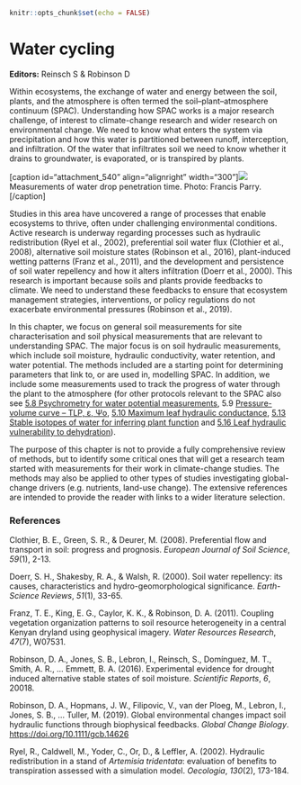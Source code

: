``` r
knitr::opts_chunk$set(echo = FALSE)

```


# Water cycling

**Editors:** Reinsch S & Robinson D

Within ecosystems, the exchange of water and energy between the soil, plants, and the atmosphere is often termed the soil–plant–atmosphere continuum (SPAC). Understanding how SPAC works is a major research challenge, of interest to climate-change research and wider research on environmental change. We need to know what enters the system via precipitation and how this water is partitioned between runoff, interception, and infiltration. Of the water that infiltrates soil we need to know whether it drains to groundwater, is evaporated, or is transpired by plants.

\[caption id="attachment\_540" align="alignright" width="300"\]![](http://climexhandbook.w.uib.no/files/2019/11/waterdrop2-300x221.png) Measurements of water drop penetration time. Photo: Francis Parry.\[/caption\]

Studies in this area have uncovered a range of processes that enable ecosystems to thrive, often under challenging environmental conditions. Active research is underway regarding processes such as hydraulic redistribution (Ryel et al., 2002), preferential soil water flux (Clothier et al., 2008), alternative soil moisture states (Robinson et al., 2016), plant-induced wetting patterns (Franz et al., 2011), and the development and persistence of soil water repellency and how it alters infiltration (Doerr et al., 2000). This research is important because soils and plants provide feedbacks to climate. We need to understand these feedbacks to ensure that ecosystem management strategies, interventions, or policy regulations do not exacerbate environmental pressures (Robinson et al., 2019).

In this chapter, we focus on general soil measurements for site characterisation and soil physical measurements that are relevant to understanding SPAC. The major focus is on soil hydraulic measurements, which include soil moisture, hydraulic conductivity, water retention, and water potential. The methods included are a starting point for determining parameters that link to, or are used in, modelling SPAC. In addition, we include some measurements used to track the progress of water through the plant to the atmosphere (for other protocols relevant to the SPAC also see [5.8 Psychrometry for water potential measurements](http://climexhandbook.w.uib.no/2019/11/03/psychrometry-for-water-potential-measurements/), 5.9 [Pressure-volume curve – TLP, ε, Ψo](http://climexhandbook.w.uib.no/2019/11/03/pressure-volume-curves-tlp-%ce%b5-%cf%88o/), [5.10 Maximum leaf hydraulic conductance](http://climexhandbook.w.uib.no/2019/11/03/maximum-leaf-hydraulic-conductance/), [5.13 Stable isotopes of water for inferring plant function](http://climexhandbook.w.uib.no/2019/11/03/stable-isotopes-of-water-for-inferring-plant-function/) and [5.16 Leaf hydraulic vulnerability to dehydration](http://climexhandbook.w.uib.no/2019/11/03/leaf-hydraulic-vulnerability-to-dehydration/)).

The purpose of this chapter is not to provide a fully comprehensive review of methods, but to identify some critical ones that will get a research team started with measurements for their work in climate-change studies. The methods may also be applied to other types of studies investigating global-change drivers (e.g. nutrients, land-use change). The extensive references are intended to provide the reader with links to a wider literature selection.

### References

Clothier, B. E., Green, S. R., & Deurer, M. (2008). Preferential flow and transport in soil: progress and prognosis. _European Journal of Soil Science_, _59_(1), 2-13.

Doerr, S. H., Shakesby, R. A., & Walsh, R. (2000). Soil water repellency: its causes, characteristics and hydro-geomorphological significance. _Earth-Science Reviews_, _51_(1), 33-65.

Franz, T. E., King, E. G., Caylor, K. K., & Robinson, D. A. (2011). Coupling vegetation organization patterns to soil resource heterogeneity in a central Kenyan dryland using geophysical imagery. _Water Resources Research_, _47_(7), W07531.

Robinson, D. A., Jones, S. B., Lebron, I., Reinsch, S., Domínguez, M. T., Smith, A. R., ... Emmett, B. A. (2016). Experimental evidence for drought induced alternative stable states of soil moisture. _Scientific Reports_, _6_, 20018.

Robinson, D. A., Hopmans, J. W., Filipovic, V., van der Ploeg, M., Lebron, I., Jones, S. B., … Tuller, M. (2019). Global environmental changes impact soil hydraulic functions through biophysical feedbacks. _Global Change Biology_. [https://doi.org/10.1111/gcb.14626](https://doi.org/10.1111/gcb.14626)

Ryel, R., Caldwell, M., Yoder, C., Or, D., & Leffler, A. (2002). Hydraulic redistribution in a stand of _Artemisia tridentata_: evaluation of benefits to transpiration assessed with a simulation model. _Oecologia_, _130_(2), 173-184.
